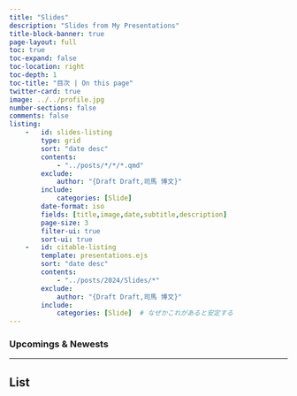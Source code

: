 ```yaml
---
title: "Slides"
description: "Slides from My Presentations"
title-block-banner: true
page-layout: full
toc: true
toc-expand: false
toc-location: right
toc-depth: 1
toc-title: "目次 | On this page"
twitter-card: true
image: ../../profile.jpg
number-sections: false
comments: false
listing: 
    -   id: slides-listing
        type: grid
        sort: "date desc"
        contents:
            - "../posts/*/*/*.qmd"
        exclude:
            author: "{Draft Draft,司馬 博文}"
        include:
            categories: [Slide]
        date-format: iso
        fields: [title,image,date,subtitle,description]
        page-size: 3
        filter-ui: true
        sort-ui: true
    -   id: citable-listing
        template: presentations.ejs
        sort: "date desc"
        contents:
            - "../posts/2024/Slides/*"
        exclude:
            author: "{Draft Draft,司馬 博文}"
        include:
            categories: [Slide]  # なぜかこれがあると安定する
---
```


### Upcomings & Newests

::: {#slides-listing}
:::

---

## List

<!-- ::: {#citable-slides-listing}
::: -->

